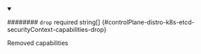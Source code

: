 
<details className="config-field" data-expandable="false" open>
<summary>

######## `drop` <span className="config-field-required" data-required="false">required</span> <span className="config-field-type">string[]</span> <span className="config-field-default"></span> <span className="config-field-enum"></span> {#controlPlane-distro-k8s-etcd-securityContext-capabilities-drop}

Removed capabilities

</summary>



</details>
